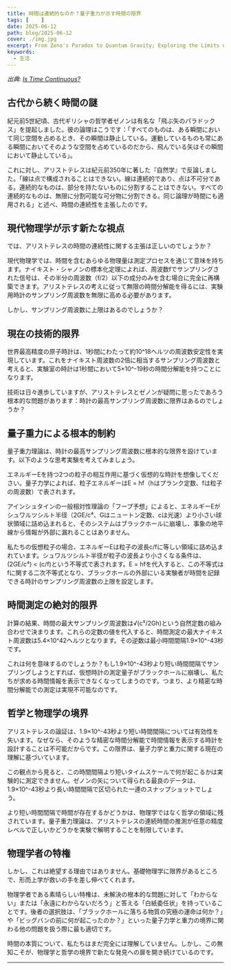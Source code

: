 ```yaml
---
title: 時間は連続的なのか？量子重力が示す時間の限界
tags: [    ]
date: 2025-06-12
path: blog/2025-06-12
cover: ./img.jpg
excerpt: From Zeno's Paradox to Quantum Gravity; Exploring the Limits of Time
keywords:
  - 生活
---
```


*出典: [Is Time Continuous?](https://avi-loeb.medium.com/is-time-continuous-b8582550b92b)*

## 古代から続く時間の謎

紀元前5世紀頃、古代ギリシャの哲学者ゼノンは有名な「飛ぶ矢のパラドックス」を提起しました。彼の論理はこうです：「すべてのものは、ある瞬間において同じ空間を占めるとき、その瞬間は静止している。運動しているものも常にある瞬間においてそのような空間を占めているのだから、飛んでいる矢はその瞬間において静止している」。

これに対し、アリストテレスは紀元前350年に著した『自然学』で反論しました。「線は点で構成されることはできない。線は連続的であり、点は不可分である。連続的なものは、部分を持たないものに分割することはできない。すべての連続的なものは、無限に分割可能な可分物に分割できる。同じ論理が時間にも適用される」と述べ、時間の連続性を主張したのです。

## 現代物理学が示す新たな視点

では、アリストテレスの時間の連続性に関する主張は正しいのでしょうか？

現代物理学では、時間を含むあらゆる物理量は測定プロセスを通じて意味を持ちます。ナイキスト・シャノンの標本化定理によれば、周波数fでサンプリングされた信号は、その半分の周波数（f/2）以下の成分のみを含む場合に完全に再構築できます。アリストテレスの考えに従って無限の時間分解能を得るには、実験用時計のサンプリング周波数を無限に高める必要があります。

しかし、サンプリング周波数に上限はあるのでしょうか？

## 現在の技術的限界

世界最高精度の原子時計は、1秒間にわたって約10^18ヘルツの周波数安定性を実現しています。これをナイキスト周波数の2倍に相当するサンプリング周波数と考えると、実験室の時計は1秒間において5×10^-19秒の時間分解能を持つことになります。

技術は日々進歩していますが、アリストテレスとゼノンが疑問に思ったであろう根本的な問題があります：時計の最高サンプリング周波数に限界はあるのでしょうか？

## 量子重力による根本的制約

量子重力理論は、時計の最高サンプリング周波数に根本的な限界を設けています。以下のような思考実験を考えてみましょう。

エネルギーEを持つ2つの粒子の相互作用に基づく仮想的な時計を想像してください。量子力学によれば、粒子エネルギーはE = hf（hはプランク定数、fは粒子の周波数）で表されます。

アインシュタインの一般相対性理論の「フープ予想」によると、エネルギーEがシュワルツシルト半径（2GE/c⁴、Gはニュートン定数、cは光速）より小さい球状領域に詰め込まれると、そのシステムはブラックホールに崩壊し、事象の地平線から情報が外部に漏れることはありません。

私たちの仮想粒子の場合、エネルギーEは粒子の波長c/fに等しい領域に詰め込まれています。シュワルツシルト半径が粒子の波長より小さくなる条件は、(2GE/c⁴) < (c/f)という不等式で表されます。E = hfを代入すると、この不等式はfに関する二次不等式となり、ブラックホールの外部にいる実験者が時間を記録できる時計のサンプリング周波数の上限を設定します。

## 時間測定の絶対的限界

計算の結果、時間の最大サンプリング周波数は√(c⁵/2Gh)という自然定数の組み合わせで決まります。これらの定数の値を代入すると、時間測定の最大ナイキスト周波数は5.4×10^42ヘルツとなります。その逆数は最小時間間隔1.9×10^-43秒です。

これは何を意味するのでしょうか？もし1.9×10^-43秒より短い時間間隔でサンプリングしようとすれば、仮想時計の測定量子がブラックホールに崩壊し、私たちが求める時間情報を表示できなくなってしまうのです。つまり、より精密な時間分解能での測定は実現不可能なのです。

## 哲学と物理学の境界

アリストテレスの論証は、1.9×10^-43秒より短い時間間隔については有効性を失います。なぜなら、そのような精密な時間分解能で時間情報を表示する時計を設計することは不可能だからです。この限界は、量子力学と重力に関する現在の理解に基づいています。

この観点から見ると、この時間間隔より短いタイムスケールで何が起こるかは実験的に測定できません。ゼノンの矢について得られる最良のデータは、1.9×10^-43秒より長い時間間隔で区切られた一連のスナップショットでしょう。

より短い時間間隔で時間が存在するかどうかは、物理学ではなく哲学の領域に残されています。量子重力理論は、アリストテレスの連続時間の推測が任意の精度レベルで正しいかどうかを実験で解明することを制限しています。

## 物理学者の特権

しかし、これは絶望する理由ではありません。基礎物理学に限界があるところで、形而上学が救いの手を差し伸べてくれます。

物理学者である素晴らしい特権は、未解決の根本的な問題に対して「わからない」または「永遠にわからないだろう」と答える「白紙委任状」を持っていることです。後者の選択肢は、「ブラックホールに落ちる物質の究極の運命は何か？」や「ビッグバンの前に何が起こったのか？」といった量子力学と重力の境界に関わる他の問題を扱う際に最も適切です。

時間の本質について、私たちはまだ完全には理解していません。しかし、この無知こそが、物理学と哲学の境界で新たな発見への扉を開き続けているのです。

---